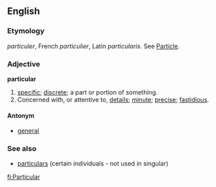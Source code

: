 ==English==

===Etymology===
{{ang}} ''particuler'', French ''particulier'', Latin ''particularis''.  See [[Particle]].

===Adjective===
'''particular'''
#[[specific]]; [[discrete]]; a part or portion of something.
#Concerned with, or attentive to, [[detail]]s; [[minute]]; [[precise]]; [[fastidious]].

====Antonym====
*[[general]]

===See also===
*[[particulars]] (certain individuals - not used in singular)

[[fi:Particular]]